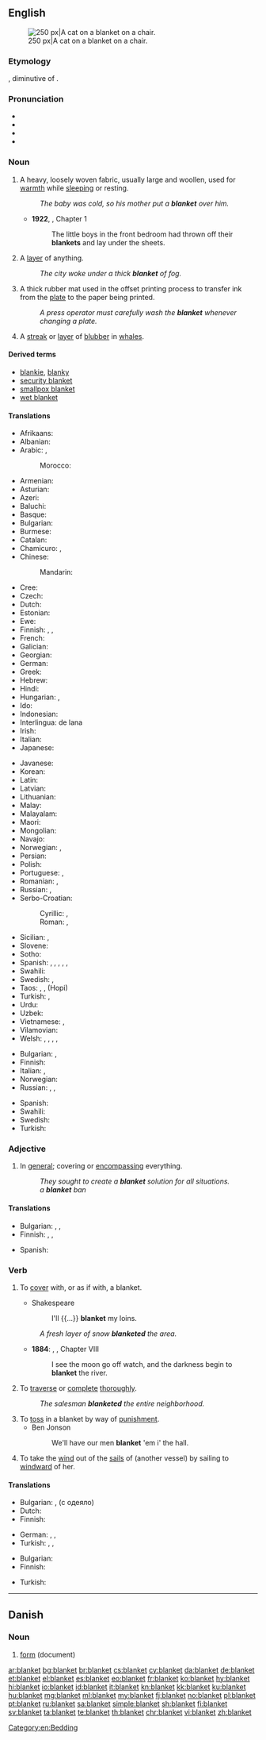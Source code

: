 ==English==
{{wikipedia|Blanket (disambiguation)}}
{{wikipedia}}
[[Image:2003-08-10 feather 04.JPG|thumb|right|250 px|A cat on a blanket on a chair.]]

===Etymology===
{{etyl|fro|en}} {{term|blanchet|lang=fro}}, diminutive of {{term|blanc|lang=fro||white}}.

===Pronunciation===
* {{IPA|/ˈblæŋkɪt/}}
* {{audio|en-us-blanket.ogg|Audio (US)}}
* {{audio|En-uk-blanket.ogg|Audio (UK)}}
* {{rhymes|æŋkɪt}}

===Noun===
{{en-noun}}

# A heavy, loosely woven fabric, usually large and woollen, used for [[warmth]] while [[sleeping]] or resting.
#: ''The baby was cold, so his mother put a '''blanket''' over him.''
#* '''1922''', {{w|Virginia Woolf}}, ''{{w|Jacob's Room}}'' Chapter 1
#*: The little boys in the front bedroom had thrown off their '''blankets''' and lay under the sheets.
# A [[layer]] of anything.
#: ''The city woke under a thick '''blanket''' of fog.''
# A thick rubber mat used in the offset printing process to transfer ink from the [[plate]] to the paper being printed.
#: ''A press operator must carefully wash the '''blanket''' whenever changing a plate.''
# A [[streak]] or [[layer]] of [[blubber]] in [[whale]]s.

====Derived terms====
* [[blankie]], [[blanky]]
* [[security blanket]]
* [[smallpox blanket]]
* [[wet blanket]]

====Translations====
{{trans-top|fabric}}
* Afrikaans: {{t|af|kombers}}
* Albanian: {{t+|sq|batanije}}
* Arabic: {{t|ar|لحاف|m|tr=liHaaf|sc=Arab}}, {{qualifier|plural:}} {{t|ar|لحف|m-p|tr=luHf}}
*: Morocco: {{t|ary|بطانية|tr=baṭṭāniya|sc=Arab}}
* Armenian: {{t|hy|վերմակ|tr=vermak}}
* Asturian: {{t|ast|manta|f}}
* Azeri: {{t+|az|yorğan}}
* Baluchi: {{t|bal|کمبل}}
* Basque: {{t|eu|manta}}
* Bulgarian: {{t+|bg|одеяло|n}}
* Burmese: {{t+|my|စောင်|tr=saung|sc=Mymr}}
* Catalan: {{t+|ca|manta|f}}
* Chamicuro: {{t|ccc|katana}}, {{t|ccc|pestiklo}}
* Chinese:
*: Mandarin: {{t+|cmn|毯子|tr=tǎnzi|sc=Hani}}
* Cree: {{t|cr|ᐊᑯᐦᑊ|tr=akohp|sc=Cans}}
* Czech: {{t|cs|deka|f}}
* Dutch: {{t+|nl|deken|m|f}}
* Estonian: {{t|et|tekk}}
* Ewe: {{t|ee|kundru}}
* Finnish: {{t+|fi|peitto}}, {{t+|fi|viltti}}, {{t+|fi|huopa}}
* French: {{t+|fr|couverture|f}}
* Galician: {{t|gl|manta|f}}
* Georgian: {{t|ka|საბანი|sc=Geor|tr=sabani}}
* German: {{t+|de|Decke|f}}
* Greek: {{t+|el|κουβέρτα|f|tr=kouverta}}
* Hebrew: {{t+|he|שמיכה|f|tr=smikha}}
* Hindi: {{t|hi|कम्बल|m|tr=kambal|sc=Deva}}
* Hungarian: {{t+|hu|takaró}}, {{t+|hu|pokróc}}
* Ido: {{t+|io|kovrilo}}
* Indonesian: {{t+|id|selimut}}
* Interlingua: {{t|ie|copertura}} de lana {{g|f}}
* Irish: {{t|ga|blaincéad|m}}
* Italian: {{t+|it|coperta|f}}
* Japanese: {{t|ja|毛布|tr=[[もうふ]], mōfu|sc=Jpan}}
{{trans-mid}}
* Javanese: {{t|jv|kemul}}
* Korean: {{t+|ko|이불|tr=ibul|sc=Kore}}
* Latin: {{t|la|lōdix|f}}
* Latvian: {{t|lv|sega}}
* Lithuanian: {{t|lt|antklodė}}
* Malay: {{t|ms|selimut}}
* Malayalam: {{t|ml|പുതപ്പ്‌|tr=puthappu}}
* Maori: {{t|mi|paraikete}}
* Mongolian: {{t|mn|ноосон хөнжил|sc=Cyrl}}
* Navajo: {{t|nv|beeldléí‎}}
* Norwegian: {{t+|no|dyne|m|f}}, {{t+|no|teppe|n}}
* Persian: {{t+|fa|پتو|tr=patu|sc=fa-Arab}}
* Polish: {{t+|pl|koc|n}}
* Portuguese: {{t+|pt|cobertor|m}}, {{t+|pt|manta|f}}
* Romanian: {{t+|ro|pătură|f}}, {{t+|ro|valtrap}}
* Russian: {{t+|ru|одеяло|n|tr=odejálo|sc=Cyrl}}, {{t+|ru|покрывало|n|tr=pokryválo|sc=Cyrl}}
* Serbo-Croatian:
*: Cyrillic: {{t|sh|ћебе|n|sc=Cyrl}}, {{t|sh|дека|f}}
*: Roman: {{t|sh|ćebe|n}}, {{t|sh|deka|f}}
* Sicilian: {{t+|scn|cutra|f}}, {{t+|scn|cupetta|f}}
* Slovene: {{t+|sl|odeja|f}}
* Sotho: {{t+|st|kobo}}
* Spanish: {{t+|es|manta|f}} {{qualifier|Spain standard usage}}, {{t+|es|cobija|f}} {{qualifier|Central America|Colombia|Mexico|Southern Spain|Venezuela}}, {{t+|es|colcha|f}} {{qualifier|Cuba}}, {{t+|es|frazada|f}} {{qualifier|Argentina|Bolivia|Chile|Peru|Uruguay}}, {{t|es|frisa|f}} {{qualifier|Dominican Republic|Puerto Rico}},
* Swahili: {{t+|sw|blanketi}}
* Swedish: {{t+|sv|täcke}}, {{t+|sv|filt}}
* Taos: {{t|twf|kínemą}}, {{t|twf|pisóloną}}, {{t|twf|pəolénemą}} (Hopi)
* Turkish: {{t+|tr|battaniye}}, {{t+|tr|örtü}}
* Urdu: {{t|ur|کمبل|m|tr=kambal|sc=ur-Arab}}
* Uzbek: {{t+|uz|adyol}}
* Vietnamese: {{t+|vi|cái mền}}, {{t+|vi|chăn}}
* Vilamovian: {{t|wym|köc|m}}
* Welsh: {{t|cy|tapin|f}}, {{t+|cy|blanced|f}}, {{t|cy|cylched|m}}, {{t|cy|gwrthban|m}}, {{t|cy|planced|f}}
{{trans-bottom}}

{{trans-top|layer of anything}}
* Bulgarian: {{t+|bg|покривало}}, {{t+|bg|пласт|m}}
* Finnish: {{t+|fi|peite}}
* Italian: {{t|it|coltre|f}}, {{t+|it|mantello|m}}
* Norwegian: {{t+|no|teppe|n}}
* Russian: {{t+|ru|покрывало|n|tr=pokryválo|sc=Cyrl}}, {{t+|ru|покров|m|tr=pokróv|sc=Cyrl}}, {{t+|ru|слой|m|tr=sloj|sc=Cyrl}}
{{trans-mid}}
* Spanish: {{t+|es|capa|f}}
* Swahili: {{t+|sw|blanketi}}
* Swedish: {{t+|sv|lager}}
* Turkish: {{t+|tr|örtü}}
{{trans-bottom}}

===Adjective===
{{en-adj|-}}

# In [[general]]; covering or [[encompassing]] everything.
#: ''They sought to create a '''blanket''' solution for all situations.''
#: ''a '''blanket''' ban''

====Translations====
{{trans-top|covering or [[encompassing]] everything}}
* Bulgarian: {{t+|bg|цялостен}}, {{t+|bg|всеобхватен}}, {{t+|bg|всестранен}}
* Finnish: {{t|fi|kokonainen|alt=kokonais-}}, {{t|fi|yleis-}}, {{t+|fi|katto|alt=katto-}}
{{trans-mid}}
* Spanish: {{t+|es|general}}
{{trans-bottom}}

===Verb===
{{en-verb}}

# {{context|transitive|lang=en}} To [[cover]] with, or as if with, a blanket.
#* Shakespeare
#*: I'll {{...}} '''blanket''' my loins.
#: ''A fresh layer of snow '''blanketed''' the area.''
#* '''1884''': {{w|Mark Twain}}, {{w|The Adventures of Huckleberry Finn}}, Chapter VIII
#*: I see the moon go off watch, and the darkness begin to '''blanket''' the river.
# {{context|transitive|lang=en}} To [[traverse]] or [[complete]] [[thorough]]ly.
#: ''The salesman '''blanketed''' the entire neighborhood.''
# To [[toss]] in a blanket by way of [[punishment]].
#* Ben Jonson
#*: We'll have our men '''blanket''' 'em i' the hall.
# To take the [[wind]] out of the [[sail]]s of (another vessel) by sailing to [[windward]] of her.

====Translations====
{{trans-top|to cover}}
* Bulgarian: {{t+|bg|покривам}}, {{t+|bg|завивам}} (с одеяло)
* Dutch: {{t+|nl|bedekken}}
* Finnish: {{t+|fi|peittää}}
{{trans-mid}}
* German: {{t+|de|decken}}, {{t|de|verdecken}}, {{t|de|zudecken}}
* Turkish: {{t+|tr|örtmek}}, {{t+|tr|sarmak}}, {{t+|tr|kaplamak}}
{{trans-bottom}}

{{trans-top|to traverse or complete}}
* Bulgarian: {{t+|bg|обхващам}}
* Finnish: {{t+|fi|kattaa}}
{{trans-mid}}
* Turkish: {{t+|tr|kapsamak}}
{{trans-bottom}}

[[Category:en:Bedding]]

----

==Danish==

===Noun===
{{head|da|noun}}

# [[form]] (document)

[[ar:blanket]]
[[bg:blanket]]
[[br:blanket]]
[[cs:blanket]]
[[cy:blanket]]
[[da:blanket]]
[[de:blanket]]
[[et:blanket]]
[[el:blanket]]
[[es:blanket]]
[[eo:blanket]]
[[fr:blanket]]
[[ko:blanket]]
[[hy:blanket]]
[[hi:blanket]]
[[io:blanket]]
[[id:blanket]]
[[it:blanket]]
[[kn:blanket]]
[[kk:blanket]]
[[ku:blanket]]
[[hu:blanket]]
[[mg:blanket]]
[[ml:blanket]]
[[my:blanket]]
[[fj:blanket]]
[[no:blanket]]
[[pl:blanket]]
[[pt:blanket]]
[[ru:blanket]]
[[sa:blanket]]
[[simple:blanket]]
[[sh:blanket]]
[[fi:blanket]]
[[sv:blanket]]
[[ta:blanket]]
[[te:blanket]]
[[th:blanket]]
[[chr:blanket]]
[[vi:blanket]]
[[zh:blanket]]